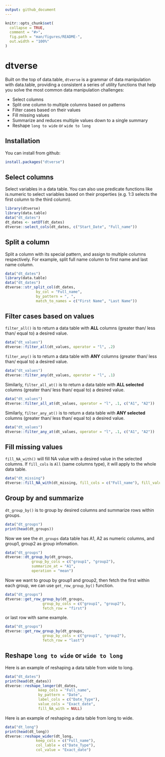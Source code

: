 ```yaml
---
output: github_document
---
```


<!-- README.md is generated from README.Rmd. Please edit that file -->

```r
knitr::opts_chunk$set(
  collapse = TRUE,
  comment = "#>",
  fig.path = "man/figures/README-",
  out.width = "100%"
)
```

# dtverse

<!-- badges: start -->
<!-- badges: end -->

Built on the top of data.table, `dtverse` is a grammar of data manipulation with data.table, providing a consistent a series of utility functions that help you solve the most common data manipulation challenges:

* Select columns
* Split one column to multiple columns based on patterns
* Filter cases based on their values
* Fill missing values
* Summarize and reduces multiple values down to a single summary
* Reshape `long to wide` or `wide to long`

## Installation

You can install from github:

``` r
install.packages("dtverse")
```

## Select columns
Select variables in a data table. You can also use predicate functions like is.numeric to select variables based on their properties (e.g. 1:3 selects the first column to the third column).

```r
library(dtverse)
library(data.table)
data("dt_dates")
dt_dates <- setDT(dt_dates)
dtverse::select_cols(dt_dates, c("Start_Date", "Full_name"))
```


## Split a column
Split a column with its special pattern, and assign to multiple columns respectively. For example, split full name column to first name and last name column. 

```r
data("dt_dates")
library(data.table)
data("dt_dates")
dtverse::str_split_col(dt_dates,
              by_col = "Full_name",
              by_pattern = ", ",
              match_to_names = c("First Name", "Last Name"))
```


## Filter cases based on values

`filter_all()` is to return a data table with **ALL** columns (greater than/ less than/ equal to) a desired value. 

```r
data("dt_values")
dtverse::filter_all(dt_values, operator = "l", .2)
```

`filter_any()` is to return a data table with **ANY** columns (greater than/ less than/ equal to) a desired value. 


```r
data("dt_values")
dtverse::filter_any(dt_values, operator = "l", .1)
```

Similarly, `filter_all_at()` is to return a data table with **ALL selected** columns (greater than/ less than/ equal to) a desired value. 

```r
data("dt_values")
dtverse::filter_all_at(dt_values, operator = "l", .1, c("A1", "A2"))
```

Similarly, `filter_any_at()` is to return a data table with **ANY selected** columns (greater than/ less than/ equal to) a desired value. 


```r
data("dt_values")
dtverse::filter_any_at(dt_values, operator = "l", .1, c("A1", "A2"))
```

## Fill missing values

`fill_NA_with()` will fill NA value with a desired value in the selected columns. If `fill_cols` is `All` (same columns type), it will apply to the whole data table.

```r
data("dt_missing")
dtverse::fill_NA_with(dt_missing, fill_cols = c("Full_name"), fill_value = "pending")
```

## Group by and summarize

`dt_group_by()` is to group by desired columns and summarize rows within groups. 


```r
data("dt_groups")
print(head(dt_groups))
```

Now we see the `dt_groups` data table has A1, A2 as numeric columns, and group1, group2 as group infomation. 

```r
data("dt_groups")
dtverse::dt_group_by(dt_groups, 
            group_by_cols = c("group1", "group2"), 
            summarize_at = "A1", 
            operation = "mean")
```

Now we want to group by group1 and group2, then fetch the first within each group, we can use `get_row_group_by()` function. 

```r
data("dt_groups")
dtverse::get_row_group_by(dt_groups, 
                 group_by_cols = c("group1", "group2"), 
                 fetch_row = "first")
```

or last row with same example. 

```r
data("dt_groups")
dtverse::get_row_group_by(dt_groups, 
                 group_by_cols = c("group1", "group2"), 
                 fetch_row = "last")
```


## Reshape `long to wide` or `wide to long`

Here is an example of reshaping a data table from wide to long. 

```r
data("dt_dates")
print(head(dt_dates))
dtverse::reshape_longer(dt_dates, 
               keep_cols = "Full_name", 
               by_pattern = "Date", 
               label_cols = c("Date_Type"), 
               value_cols = "Exact_date", 
               fill_NA_with = NULL)
```

Here is an example of reshaping a data table from long to wide. 

```r
data("dt_long")
print(head(dt_long))
dtverse::reshape_wider(dt_long, 
              keep_cols = c("Full_name"), 
              col_lable = c("Date_Type"), 
              col_value = "Exact_date")
```

